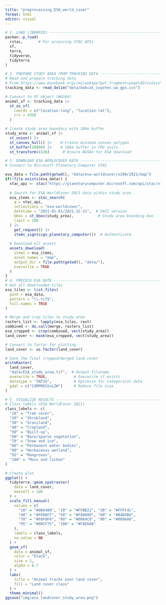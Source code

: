```yaml
---
title: "preprocessing_ESA_world_cover"
format: html
editor: visual
---
```


```r
# 1. LOAD LIBRARIES ------------------------------------------------------------
pacman::p_load(
  rstac,       # For accessing STAC APIs
  sf,
  terra,
  tidyverse,
  tidyterra
)

# 2. PREPARE STUDY AREA FROM TRACKING DATA -------------------------------------
# Read and prepare tracking data
# From https://www.movebank.org/cms/webapp?gwt_fragment=page%3Dstudies%2Cpath%3Dstudy2636372210
tracking_data <- read_delim("data/bobcat_coyotes_wa_gps.csv")

# Convert to SF object (WGS84)
animal_sf <- tracking_data |>
  st_as_sf(
    coords = c("location-long", "location-lat"),
    crs = 4326
  )

# Create study area boundary with 10km buffer
study_area <- animal_sf |>
  st_union() |>
  st_convex_hull() |>    # Create minimum convex polygon
  st_buffer(10000) |>    # 10km buffer in CRS units
  st_transform(4326)      # Ensure WGS84 for ESA download

# 3. DOWNLOAD ESA WORLDCOVER DATA ----------------------------------------------
# Connect to Microsoft Planetary Computer STAC

esa_data = file.path(getwd(), "data/esa-worldcover/v200/2021/map")
if(!file.exists(esa_data)) {
  stac_api <- stac("https://planetarycomputer.microsoft.com/api/stac/v1")
  
  # Search for ESA WorldCover 2021 data within study area
  esa_items <- stac_search(
    q = stac_api,
    collections = "esa-worldcover",
    datetime = "2021-01-01/2021-12-31",  # 2021 version
    bbox = st_bbox(study_area),           # Study area bounding box
    limit = 100
  ) |>
    get_request() |>
    items_sign(sign_planetary_computer())  # Authenticate
  
  # Download all assets
  assets_download(
    items = esa_items,
    asset_names = "map",
    output_dir = file.path(getwd(), "data/"),
    overwrite = TRUE
  )
}  
# 4. PROCESS ESA DATA ----------------------------------------------------------
# Get all downloaded tiles
esa_tiles <- list.files(
  path = esa_data,
  pattern = "\\.tif$",
  full.names = TRUE
)

# Merge and crop tiles to study area
rasters_list <- lapply(esa_tiles, rast)
combined <- do.call(merge, rasters_list)
esa_cropped <- crop(combined, vect(study_area))
land_cover <- mask(esa_cropped, vect(study_area))

# Convert to factor for plotting
land_cover <- as.factor(land_cover)

# Save the final cropped/merged land cover
writeRaster(
  land_cover,
  "data/ESA_study_area.tif",  # Output filename
  overwrite = TRUE,            # Overwrite if exists
  datatype = "INT1U",          # Optimize for categorical data
  gdal = c("COMPRESS=LZW")     # Reduce file size
)

# 5. VISUALIZE RESULTS ---------------------------------------------------------
# Class labels (ESA WorldCover 2021)
class_labels <- c(
  "10" = "Tree cover",
  "20" = "Shrubland",
  "30" = "Grassland",
  "40" = "Cropland",
  "50" = "Built-up",
  "60" = "Bare/sparse vegetation",
  "70" = "Snow and ice",
  "80" = "Permanent water bodies",
  "90" = "Herbaceous wetland",
  "95" = "Mangroves",
  "100" = "Moss and lichen"
)

# Create plot
ggplot() +
  tidyterra::geom_spatraster(
    data = land_cover,
    maxcell = 1e6
  ) +
  scale_fill_manual(
    values = c(
      "10" = "#006400", "20" = "#FFBB22", "30" = "#FFFF4C",
      "40" = "#F096FF", "50" = "#FA0000", "60" = "#B4B4B4",
      "70" = "#F0F0F0", "80" = "#0064C8", "90" = "#0096A0",
      "95" = "#00CF75", "100" = "#FAE6A0"
    ),
    labels = class_labels,
    na.value = NA
  ) +
  geom_sf(
    data = animal_sf,
    color = "black",
    size = 1,
    alpha = 0.7
  ) +
  labs(
    title = "Animal tracks over land cover",
    fill = "Land cover class"
  ) +
  theme_minimal()
ggsave("img/esa_landcover_study_area.png")
```
